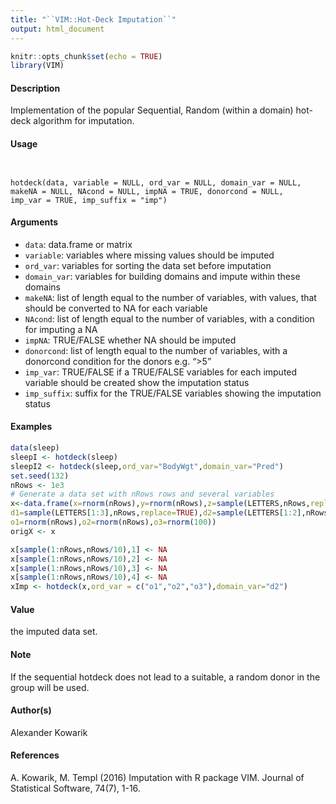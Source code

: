 ---
title: "``VIM::Hot-Deck Imputation``"
output: html_document
---

```{r setup, include=FALSE}
knitr::opts_chunk$set(echo = TRUE)
library(VIM)
```

#### Description 

Implementation of the popular Sequential, Random (within a domain) hot-deck algorithm for imputation.

#### Usage 
<pre><code>

hotdeck(data, variable = NULL, ord_var = NULL, domain_var = NULL,
makeNA = NULL, NAcond = NULL, impNA = TRUE, donorcond = NULL,
imp_var = TRUE, imp_suffix = "imp")
</code></pre>

#### Arguments
* ``data``: data.frame or matrix
* ``variable``: variables where missing values should be imputed
* ``ord_var``: variables for sorting the data set before imputation
* ``domain_var``: variables for building domains and impute within these domains
* ``makeNA``: list of length equal to the number of variables, with values, that should be converted to NA for each variable
* ``NAcond``: list of length equal to the number of variables, with a condition for imputing a NA
* ``impNA``: TRUE/FALSE whether NA should be imputed
* ``donorcond``: list of length equal to the number of variables, with a donorcond condition for the donors e.g. ">5"
* ``imp_var``: TRUE/FALSE if a TRUE/FALSE variables for each imputed variable should be created show the imputation status
* ``imp_suffix``: suffix for the TRUE/FALSE variables showing the imputation status



#### Examples 
```{r}
data(sleep)
sleepI <- hotdeck(sleep)
sleepI2 <- hotdeck(sleep,ord_var="BodyWgt",domain_var="Pred")
set.seed(132)
nRows <- 1e3
# Generate a data set with nRows rows and several variables
x<-data.frame(x=rnorm(nRows),y=rnorm(nRows),z=sample(LETTERS,nRows,replace=TRUE),
d1=sample(LETTERS[1:3],nRows,replace=TRUE),d2=sample(LETTERS[1:2],nRows,replace=TRUE),
o1=rnorm(nRows),o2=rnorm(nRows),o3=rnorm(100))
origX <- x

x[sample(1:nRows,nRows/10),1] <- NA
x[sample(1:nRows,nRows/10),2] <- NA
x[sample(1:nRows,nRows/10),3] <- NA
x[sample(1:nRows,nRows/10),4] <- NA
xImp <- hotdeck(x,ord_var = c("o1","o2","o3"),domain_var="d2")
```

#### Value
the imputed data set.

#### Note
If the sequential hotdeck does not lead to a suitable, a random donor in the group will be used.

#### Author(s)
Alexander Kowarik

#### References
A. Kowarik, M. Templ (2016) Imputation with R package VIM. Journal of Statistical Software,
74(7), 1-16.
